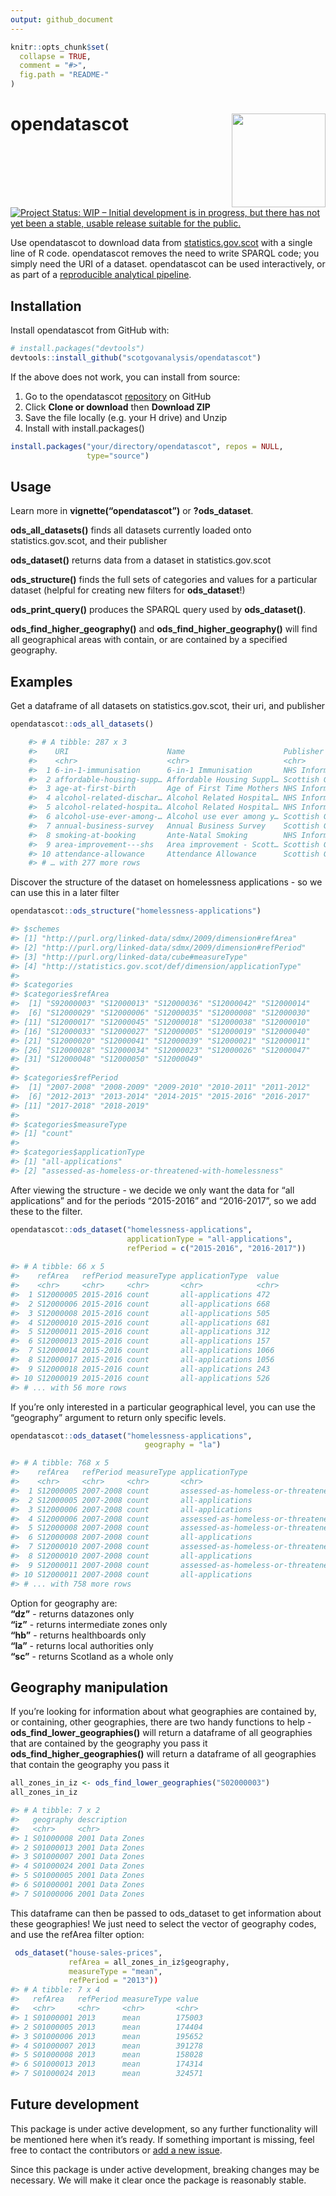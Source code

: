 ```yaml
---
output: github_document
---
```


<!-- README.md is generated from README.Rmd. Please edit that file -->

```r
knitr::opts_chunk$set(
  collapse = TRUE,
  comment = "#>",
  fig.path = "README-"
)
```

# opendatascot <img src = "man/figures/logo.svg" align = "right" height = 150/>

[![Project Status: WIP – Initial development is in progress, but there has not yet been a stable, usable release suitable for the public.](https://www.repostatus.org/badges/latest/wip.svg)](https://www.repostatus.org/#wip)

Use opendatascot to download data from [statistics.gov.scot](http://statistics.gov.scot/home) with a single line of R code. opendatascot removes the need to write SPARQL code; you simply need the URI of a dataset. opendatascot can be used interactively, or as part of a [reproducible analytical pipeline](https://ukgovdatascience.github.io/rap_companion/).

## Installation

Install opendatascot from GitHub with:

``` r
# install.packages("devtools")
devtools::install_github("scotgovanalysis/opendatascot")
```

If the above does not work, you can install from source:

1.  Go to the opendatascot
    [repository](https://github.com/scotgovanalysis/opendatascot) on GitHub
2.  Click **Clone or download** then **Download ZIP**
3.  Save the file locally (e.g. your H drive) and Unzip
4.  Install with install.packages()

<!-- end list -->

``` r
install.packages("your/directory/opendatascot", repos = NULL,
                 type="source")

```

## Usage

Learn more in **vignette("opendatascot")** or **?ods_dataset**.

**ods_all_datasets()** finds all datasets currently loaded onto statistics.gov.scot, and their publisher

**ods_dataset()** returns data from a dataset in
statistics.gov.scot

**ods_structure()** finds the full sets of categories and values
for a particular dataset (helpful for creating new filters for
**ods_dataset**\!)

**ods_print_query()** produces the SPARQL query used by **ods_dataset()**.

**ods_find_higher_geography()** and **ods_find_higher_geography()** will find all geographical areas with contain, or are contained by a specified geography.

## Examples

Get a dataframe of all datasets on statistics.gov.scot, their uri, and publisher

``` r
opendatascot::ods_all_datasets()

    #> # A tibble: 287 x 3
    #>    URI                      Name                      Publisher            
    #>    <chr>                    <chr>                     <chr>                
    #>  1 6-in-1-immunisation      6-in-1 Immunisation       NHS Information Serv…
    #>  2 affordable-housing-supp… Affordable Housing Suppl… Scottish Government  
    #>  3 age-at-first-birth       Age of First Time Mothers NHS Information Serv…
    #>  4 alcohol-related-dischar… Alcohol Related Hospital… NHS Information Serv…
    #>  5 alcohol-related-hospita… Alcohol Related Hospital… NHS Information Serv…
    #>  6 alcohol-use-ever-among-… Alcohol use ever among y… Scottish Government  
    #>  7 annual-business-survey   Annual Business Survey    Scottish Government  
    #>  8 smoking-at-booking       Ante-Natal Smoking        NHS Information Serv…
    #>  9 area-improvement---shs   Area improvement - Scott… Scottish Government  
    #> 10 attendance-allowance     Attendance Allowance      Scottish Government  
    #> # … with 277 more rows


```

Discover the structure of the dataset on homelessness applications - so
we can use this in a later filter

``` r
opendatascot::ods_structure("homelessness-applications")

#> $schemes
#> [1] "http://purl.org/linked-data/sdmx/2009/dimension#refArea"  
#> [2] "http://purl.org/linked-data/sdmx/2009/dimension#refPeriod"
#> [3] "http://purl.org/linked-data/cube#measureType"             
#> [4] "http://statistics.gov.scot/def/dimension/applicationType" 
#> 
#> $categories
#> $categories$refArea
#>  [1] "S92000003" "S12000013" "S12000036" "S12000042" "S12000014"
#>  [6] "S12000029" "S12000006" "S12000035" "S12000008" "S12000030"
#> [11] "S12000017" "S12000045" "S12000018" "S12000038" "S12000010"
#> [16] "S12000033" "S12000027" "S12000005" "S12000019" "S12000040"
#> [21] "S12000020" "S12000041" "S12000039" "S12000021" "S12000011"
#> [26] "S12000028" "S12000034" "S12000023" "S12000026" "S12000047"
#> [31] "S12000048" "S12000050" "S12000049"
#> 
#> $categories$refPeriod
#>  [1] "2007-2008" "2008-2009" "2009-2010" "2010-2011" "2011-2012"
#>  [6] "2012-2013" "2013-2014" "2014-2015" "2015-2016" "2016-2017"
#> [11] "2017-2018" "2018-2019"
#> 
#> $categories$measureType
#> [1] "count"
#> 
#> $categories$applicationType
#> [1] "all-applications"                                    
#> [2] "assessed-as-homeless-or-threatened-with-homelessness"
```

After viewing the structure - we decide we only want the data for “all
applications” and for the periods “2015-2016” and “2016-2017”, so we add
these to the filter.

``` r
opendatascot::ods_dataset("homelessness-applications",
                          applicationType = "all-applications",
                          refPeriod = c("2015-2016", "2016-2017"))
                          
#> # A tibble: 66 x 5
#>    refArea   refPeriod measureType applicationType  value
#>    <chr>     <chr>     <chr>       <chr>            <chr>
#>  1 S12000005 2015-2016 count       all-applications 472  
#>  2 S12000006 2015-2016 count       all-applications 668  
#>  3 S12000008 2015-2016 count       all-applications 505  
#>  4 S12000010 2015-2016 count       all-applications 681  
#>  5 S12000011 2015-2016 count       all-applications 312  
#>  6 S12000013 2015-2016 count       all-applications 157  
#>  7 S12000014 2015-2016 count       all-applications 1066 
#>  8 S12000017 2015-2016 count       all-applications 1056 
#>  9 S12000018 2015-2016 count       all-applications 243  
#> 10 S12000019 2015-2016 count       all-applications 526  
#> # ... with 56 more rows
```

If you're only interested in a particular geographical level, you can use the "geography" argument to return only specific levels.

``` r
opendatascot::ods_dataset("homelessness-applications",
                              geography = "la")

#> # A tibble: 768 x 5
#>    refArea   refPeriod measureType applicationType                    value
#>    <chr>     <chr>     <chr>       <chr>                              <chr>
#>  1 S12000005 2007-2008 count       assessed-as-homeless-or-threatene~ 506  
#>  2 S12000005 2007-2008 count       all-applications                   703  
#>  3 S12000006 2007-2008 count       all-applications                   1508 
#>  4 S12000006 2007-2008 count       assessed-as-homeless-or-threatene~ 1090 
#>  5 S12000008 2007-2008 count       assessed-as-homeless-or-threatene~ 702  
#>  6 S12000008 2007-2008 count       all-applications                   1018 
#>  7 S12000010 2007-2008 count       assessed-as-homeless-or-threatene~ 737  
#>  8 S12000010 2007-2008 count       all-applications                   1123 
#>  9 S12000011 2007-2008 count       assessed-as-homeless-or-threatene~ 261  
#> 10 S12000011 2007-2008 count       all-applications                   325  
#> # ... with 758 more rows

```

Option for geography are:<br/>
**"dz"** - returns datazones only<br/>
**"iz"** - returns intermediate zones only<br/>
**"hb"** - returns healthboards only<br/>
**"la"** - returns local authorities only<br/>
**"sc"** - returns Scotland as a whole only<br/>

Geography manipulation
----------------------

If you're looking for information about what geographies are contained by, or containing, other geographies, there are two handy functions to help -
**ods_find_lower_geographies()** will return a dataframe of all geographies that are contained by the geography you pass it
**ods_find_higher_geographies()** will return a dataframe of all geographies that contain the geography you pass it

``` r
all_zones_in_iz <- ods_find_lower_geographies("S02000003")
all_zones_in_iz

#> # A tibble: 7 x 2
#>   geography description    
#>   <chr>     <chr>          
#> 1 S01000008 2001 Data Zones
#> 2 S01000013 2001 Data Zones
#> 3 S01000007 2001 Data Zones
#> 4 S01000024 2001 Data Zones
#> 5 S01000005 2001 Data Zones
#> 6 S01000001 2001 Data Zones
#> 7 S01000006 2001 Data Zones
```

This dataframe can then be passed to ods_dataset to get information about these geographies! We just need to select the vector of geography codes, and use the refArea filter option:

``` r
 ods_dataset("house-sales-prices",
             refArea = all_zones_in_iz$geography,
             measureType = "mean",
             refPeriod = "2013"))
#> # A tibble: 7 x 4
#>   refArea   refPeriod measureType value 
#>   <chr>     <chr>     <chr>       <chr> 
#> 1 S01000001 2013      mean        175003
#> 2 S01000005 2013      mean        174404
#> 3 S01000006 2013      mean        195652
#> 4 S01000007 2013      mean        391278
#> 5 S01000008 2013      mean        158028
#> 6 S01000013 2013      mean        174314
#> 7 S01000024 2013      mean        324571
```

## Future development


This package is under active development, so any further functionality
will be mentioned here when it’s ready. If something important is
missing, feel free to contact the contributors or [add a new
issue](https://github.com/scotgovanalysis/opendatascot/issues).

Since this package is under active development, breaking changes may be
necessary. We will make it clear once the package is reasonably stable.
